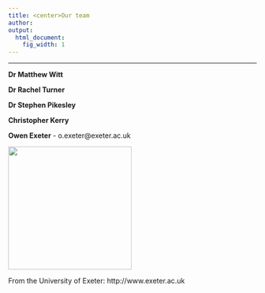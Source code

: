 ```yaml
---
title: <center>Our team
author:  
output:
  html_document:
    fig_width: 1
---
```


<!--- please update--->

----

**Dr Matthew Witt**

**Dr Rachel Turner**

**Dr Stephen Pikesley**

**Christopher Kerry**

**Owen Exeter** - o.exeter@exeter.ac.uk

<img src="images/profile_Owen.jpg" width="250px">






From the University of Exeter: http://www.exeter.ac.uk






